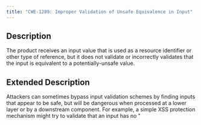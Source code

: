 ```yaml
---
title: "CWE-1289: Improper Validation of Unsafe Equivalence in Input"
---
```


## Description
The product receives an input value that is used as a resource identifier or other type of reference, but it does not validate or incorrectly validates that the input is equivalent to a potentially-unsafe value.

## Extended Description

Attackers can sometimes bypass input validation schemes by finding inputs that appear to be safe, but will be dangerous when processed at a lower layer or by a downstream component.  For example, a simple XSS protection mechanism might try to validate that an input has no "<script>" tags using case-sensitive matching, but since HTML is case-insensitive when processed by web browsers, an attacker could inject "<ScrIpT>" and trigger XSS.


## Likelihood of Exploit
None

## Background Detail
None
        
